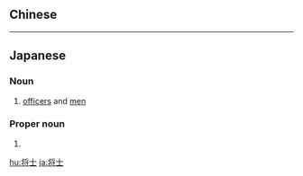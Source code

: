 {{also|將士}}
==Chinese==
{{zh-see|將士}}

----

==Japanese==
{{ja-kanjitab|しょう|し|yomi=o}}

===Noun===
{{ja-noun|しょうし}}

# {{lb|ja|military|sort=しょうし}} [[officers]] and [[men]]

===Proper noun===
{{ja-pos|proper|まさし}}

# {{given name|male|lang=ja|sort=まさし}}

[[hu:将士]]
[[ja:将士]]